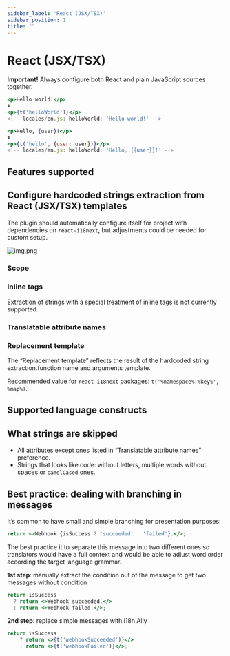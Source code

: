 ```yaml
---
sidebar_label: 'React (JSX/TSX)'
sidebar_position: 1
title: ""
---
```




# React (JSX/TSX)
**Important!** Always configure both React and plain JavaScript sources together.

```jsx
<p>Hello world!</p>
⬇
<p>{t('helloWorld')}</p>
<!-- locales/en.js: helloWorld: 'Hello world!' -->

<p>Hello, {user}!</p>
⬇
<p>{t('hello', {user: user})}</p>
<!-- locales/en.js: helloWorld: 'Hello, {{user}}!' -->
```

## Features supported
<SupportedFeatures/>

## Configure hardcoded strings extraction from React (JSX/TSX) templates
The plugin should automatically configure itself for project with dependencies on `react-i18next`, but adjustments could be needed for custom setup.

![img.png](assets/jsx.png)

### Scope
<Scope fileName=".js/.jsx/.tsx"/>

### Inline tags
Extraction of strings with a special treatment of inline tags is not currently supported.

### Translatable attribute names
<TranslatableAttribute/>

### Replacement template
The “Replacement template” reflects the result of the hardcoded string extraction.function name and arguments template.

Recommended value for `react-i18next` packages: `t('%namespace%:%key%', %map%)`.

<ReplacementTemplate mapTemplate="t('namespace:key', {foo: fooVariable, bar: barVariable})"
                     listTemplate="t('namespace:key', [fooVariable, barVariable])"
                     argsTemplate="t('namespace.key', fooVariable, barVariable)"/>

## Supported language constructs
<SupportedConstructs/>

## What strings are skipped
 - All attributes except ones listed in “Translatable attribute names” preference.
 - Strings that looks like code: without letters, multiple words without spaces or `camelCased` ones.

## Best practice: dealing with branching in messages
It’s common to have small and simple branching for presentation purposes:
```jsx
return <>Webhook {isSuccess ? 'succeeded' : 'failed'}.</>;
```
The best practice it to separate this message into two different ones so translators would have a full context and would be able to adjust word order according the target language grammar.

**1st step**: manually extract the condition out of the message to get two messages without condition
```jsx
return isSuccess
  ? return <>Webhook succeeded.</>
  : return <>Webhook failed.</>;
```

**2nd step**: replace simple messages with i18n Ally
```jsx
return isSuccess
    ? return <>{t('webhookSucceeded')}</>
    : return <>{t('webhookFailed')}</>;
```